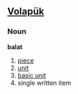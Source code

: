 ==[[Volapük]]==
===Noun===
'''balat'''
# [[piece]]
# [[unit]]
# [[basic unit]] 
# single written item